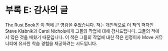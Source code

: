 # 부록 E: 감사의 글

[The Rust Book](https://doc.rust-lang.org/book)은 이 책에 큰 영감을 주었습니다. 저는
개인적으로 이 책의 저자인 Steve Klabnik과 Carol Nichols에게 그들의 작업에 대해 감사드립니다.
그들의 책에서 많은 것을 배웠기 때문입니다. 이 책은 그들의 작업에 대한 작은 헌정이자
Move 커뮤니티에 유사한 학습 경험을 제공하려는 시도입니다.

